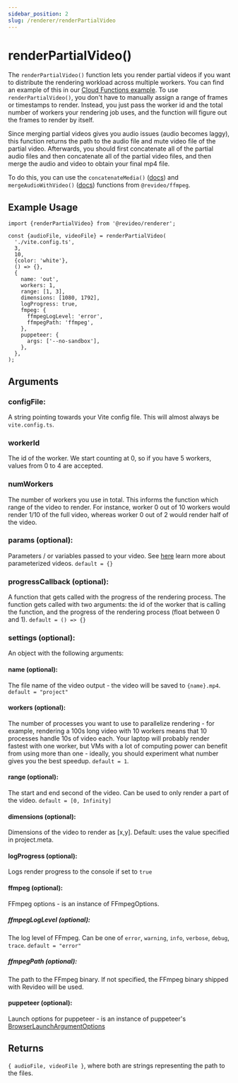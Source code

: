 ```yaml
---
sidebar_position: 2
slug: /renderer/renderPartialVideo
---
```


# renderPartialVideo()

The `renderPartialVideo()` function lets you render partial videos if you want
to distribute the rendering workload across multiple workers. You can find an
example of this in our
[Cloud Functions example](https://github.com/redotvideo/examples/tree/main/google-cloud-run-parallelized).
To use `renderPartialVideo()`, you don't have to manually assign a range of
frames or timestamps to render. Instead, you just pass the worker id and the
total number of workers your rendering job uses, and the function will figure
out the frames to render by itself.

Since merging partial videos gives you audio issues (audio becomes laggy), this
function returns the path to the audio file and mute video file of the partial
video. Afterwards, you should first concatenate all of the partial audio files
and then concatenate all of the partial video files, and then merge the audio
and video to obtain your final mp4 file.

To do this, you can use the `concatenateMedia()`
([docs](/ffmpeg/concatenateMedia)) and `mergeAudioWithVideo()`
([docs](/ffmpeg/mergeAudioWithVideo)) functions from `@revideo/ffmpeg`.

## Example Usage

```tsx
import {renderPartialVideo} from '@revideo/renderer';

const {audioFile, videoFile} = renderPartialVideo(
  './vite.config.ts',
  3,
  10,
  {color: 'white'},
  () => {},
  {
    name: 'out',
    workers: 1,
    range: [1, 3],
    dimensions: [1080, 1792],
    logProgress: true,
    fmpeg: {
      ffmpegLogLevel: 'error',
      ffmpegPath: 'ffmpeg',
    },
    puppeteer: {
      args: ['--no-sandbox'],
    },
  },
);
```

## Arguments

### configFile:

A string pointing towards your Vite config file. This will almost always be
`vite.config.ts`.

### workerId

The id of the worker. We start counting at 0, so if you have 5 workers, values
from 0 to 4 are accepted.

### numWorkers

The number of workers you use in total. This informs the function which range of
the video to render. For instance, worker 0 out of 10 workers would render 1/10
of the full video, whereas worker 0 out of 2 would render half of the video.

### params (optional):

Parameters / or variables passed to your video. See [here](/parameterized-video)
learn more about parameterized videos. `default = {}`

### progressCallback (optional):

A function that gets called with the progress of the rendering process. The
function gets called with two arguments: the id of the worker that is calling
the function, and the progress of the rendering process (float between 0 and 1).
`default = () => {}`

### settings (optional):

An object with the following arguments:

#### name (optional):

The file name of the video output - the video will be saved to `{name}.mp4`.
`default = "project"`

#### workers (optional):

The number of processes you want to use to parallelize rendering - for example,
rendering a 100s long video with 10 workers means that 10 processes handle 10s
of video each. Your laptop will probably render fastest with one worker, but VMs
with a lot of computing power can benefit from using more than one - ideally,
you should experiment what number gives you the best speedup. `default = 1`.

#### range (optional):

The start and end second of the video. Can be used to only render a part of the
video. `default = [0, Infinity]`

#### dimensions (optional):

Dimensions of the video to render as [x,y]. Default: uses the value specified in
project.meta.

#### logProgress (optional):

Logs render progress to the console if set to `true`

#### ffmpeg (optional):

FFmpeg options - is an instance of FFmpegOptions.

##### ffmpegLogLevel (optional):

The log level of FFmpeg. Can be one of `error`, `warning`, `info`, `verbose`,
`debug`, `trace`. `default = "error"`

##### ffmpegPath (optional):

The path to the FFmpeg binary. If not specified, the FFmpeg binary shipped with
Revideo will be used.

#### puppeteer (optional):

Launch options for puppeteer - is an instance of puppeteer's
[BrowserLaunchArgumentOptions](https://pptr.dev/api/puppeteer.browserlaunchargumentoptions/)

## Returns

`{ audioFile, videoFile }`, where both are strings representing the path to the
files.

